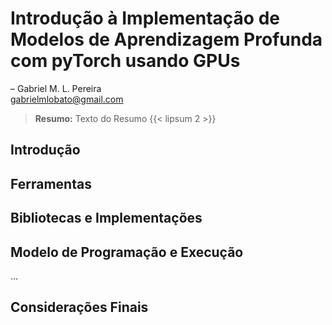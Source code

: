 # Introdução à Implementação de Modelos de Aprendizagem Profunda com pyTorch usando GPUs

-- Gabriel M. L. Pereira <br>
<gabrielmlobato@gmail.com>

> __Resumo:__
> Texto do Resumo  {{< lipsum 2 >}}

## Introdução {#sec-pytorch-intro}

## Ferramentas

## Bibliotecas e Implementações

## Modelo de Programação e Execução
...

## Considerações Finais {#sec-pytorch-consid-finais}